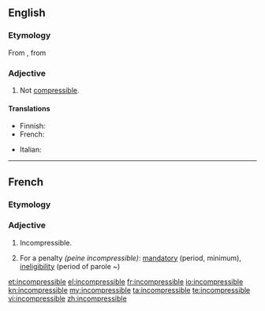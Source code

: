 ==English==

===Etymology===
From {{etyl|fr|en}} {{term|incompressible|lang=fr}}, from {{prefix|in|compressible|lang=en}}

===Adjective===
{{en-adj|-}}

# Not [[compressible]].

====Translations====
{{trans-top|not compressible}}
* Finnish: {{t|fi|puristumaton}}
* French: {{t+|fr|incompressible}}
{{trans-mid}}
* Italian: {{t|it|incomprimibile}}
{{trans-bottom}}

----

==French==

===Etymology===
{{prefix|in|compressible|lang=fr}}

===Adjective===
{{fr-adj|mf}}

# Incompressible.
# {{context|law|lang=fr}} For a penalty ''(peine incompressible)'': [[mandatory]] (period, minimum), [[ineligibility]] (period of parole ~)

[[et:incompressible]]
[[el:incompressible]]
[[fr:incompressible]]
[[io:incompressible]]
[[kn:incompressible]]
[[my:incompressible]]
[[ta:incompressible]]
[[te:incompressible]]
[[vi:incompressible]]
[[zh:incompressible]]